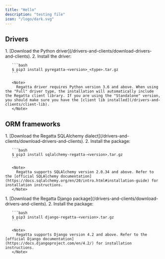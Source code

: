 ```yaml
---
title: "Hello"
description: "testing file"
icon: "/logo/dark.svg"
---
```


## Drivers

<Tabs>
  <Tab title="Python">
    1. [Download the Python driver](/drivers-and-clients/download-drivers-and-clients).
    2. Install the driver:

       ```bash
       $ pip3 install pyregatta-<version>_<type>.tar.gz
       ```

       <Note>
         Regatta driver requires Python version 3.6 and above. When using the "Full" driver type, the installation will automatically include the Regatta client library. If you are using the "Standalone" version, you should make sure you have the [client lib installed](/drivers-and-clients/client-lib).
       </Note>
  </Tab>
</Tabs>

## ORM frameworks

<Tabs>
  <Tab title="SQLAlchemy">
    1. [Download the Regatta SQLAlchemy dialect](/drivers-and-clients/download-drivers-and-clients).
    2. Install the package:

       ```bash
       $ pip3 install sqlalchemy-regatta-<version>.tar.gz
       ```

       <Note>
         Regatta supports SQLAlchemy version 2.0.34 and above. Refer to the [official SQLAlchemy documentation](https://docs.sqlalchemy.org/en/20/intro.html#installation-guide) for installation instructions.
       </Note>
  </Tab>
  <Tab title="Django">
    1. [Download the Regatta Django package](/drivers-and-clients/download-drivers-and-clients).
    2. Install the package:

       ```bash
       $ pip3 install django-regatta-<version>.tar.gz
       ```

       <Note>
         Regatta supports Django version 4.2 and above. Refer to the [official Django documentation](https://docs.djangoproject.com/en/4.2/) for installation instructions.
       </Note>
  </Tab>
</Tabs>